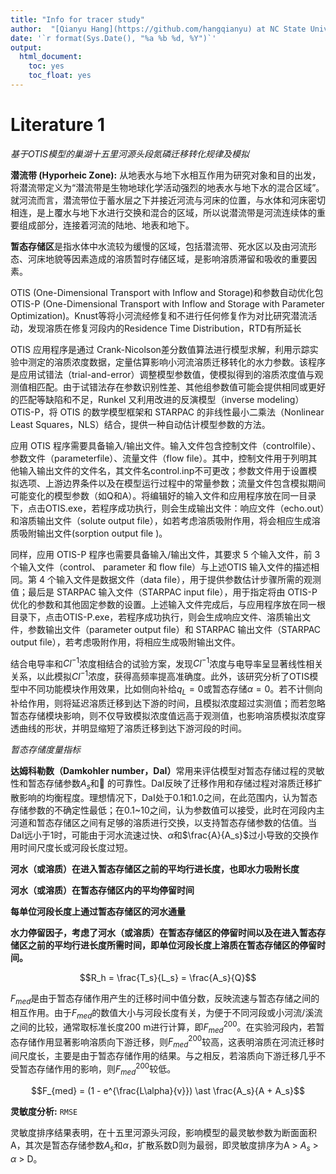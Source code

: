 ```yaml
---
title: "Info for tracer study"
author:  "[Qianyu Hang](https://github.com/hangqianyu) at NC State University"
date: '`r format(Sys.Date(), "%a %b %d, %Y")`'
output:
  html_document:
    toc: yes
    toc_float: yes
---
```


# Literature 1

*基于OTIS模型的巢湖十五里河源头段氮磷迁移转化规律及模拟*

**潜流带 (Hyporheic Zone):** 从地表水与地下水相互作用为研究对象和目的出发，将潜流带定义为“潜流带是生物地球化学活动强烈的地表水与地下水的混合区域”。就河流而言，潜流带位于蓄水层之下并接近河流与河床的位置，与水体和河床密切相连，是上覆水与地下水进行交换和混合的区域，所以说潜流带是河流连续体的重要组成部分，连接着河流的陆地、地表和地下。

**暂态存储区**是指水体中水流较为缓慢的区域，包括潜流带、死水区以及由河流形态、河床地貌等因素造成的溶质暂时存储区域，是影响溶质滞留和吸收的重要因素。

OTIS (One-Dimensional Transport with Inflow and Storage)和参数自动优化包OTIS-P (One-Dimensional Transport with Inflow and Storage with Parameter Optimization)。Knust等将小河流经修复和不进行任何修复作为对比研究潜流活动，发现溶质在修复河段内的Residence Time Distribution，RTD有所延长

OTIS 应用程序是通过 Crank-Nicolson差分数值算法进行模型求解，利用示踪实验中测定的溶质浓度数据，定量估算影响小河流溶质迁移转化的水力参数。该程序是应用试错法（trial-and-error）调整模型参数值，使模拟得到的溶质浓度值与观测值相匹配。由于试错法存在参数识别性差、其他组参数值可能会提供相同或更好的匹配等缺陷和不足，Runkel 又利用改进的反演模型（inverse  modeling）OTIS-P，将 OTIS 的数学模型框架和 STARPAC 的非线性最小二乘法（Nonlinear Least Squares，NLS）结合，提供一种自动估计模型参数的方法。

应用 OTIS 程序需要具备输入/输出文件。输入文件包含控制文件（controlfile）、参数文件（parameterfile）、流量文件（flow file）。其中，控制文件用于列明其他输入输出文件的文件名，其文件名control.inp不可更改；参数文件用于设置模拟选项、上游边界条件以及在模型运行过程中的常量参数；流量文件包含模拟期间可能变化的模型参数（如Q和A）。将编辑好的输入文件和应用程序放在同一目录下，点击OTIS.exe，若程序成功执行，则会生成输出文件：响应文件（echo.out）和溶质输出文件（solute output file），如若考虑溶质吸附作用，将会相应生成溶质吸附输出文件(sorption output file )。  

同样，应用 OTIS-P 程序也需要具备输入/输出文件，其要求 5 个输入文件，前 3 个输入文件（control、  parameter 和  flow file）与上述OTIS 输入文件的描述相同。第 4 个输入文件是数据文件（data file），用于提供参数估计步骤所需的观测值；最后是 STARPAC 输入文件（STARPAC input file），用于指定将由 OTIS-P 优化的参数和其他固定参数的设置。上述输入文件完成后，与应用程序放在同一根目录下，点击OTIS-P.exe，若程序成功执行，则会生成响应文件、溶质输出文件，参数输出文件（parameter output file）和 STARPAC 输出文件（STARPAC output file），若考虑吸附作用，将相应生成吸附输出文件。

结合电导率和$Cl^{-1}$浓度相结合的试验方案，发现$Cl^{-1}$浓度与电导率呈显著线性相关关系，以此模拟$Cl^{-1}$浓度，获得高频率提高准确度。此外，该研究分析了OTIS模型中不同功能模块作用效果，比如侧向补给$q_L = 0$或暂态存储$\alpha = 0$。若不计侧向补给作用，则将延迟溶质迁移到达下游的时间，且模拟浓度超过实测值；而若忽略暂态存储模块影响，则不仅导致模拟浓度值远高于观测值，也影响溶质模拟浓度穿透曲线的形状，并明显缩短了溶质迁移到达下游河段的时间。

*暂态存储度量指标*

**达姆科勒数（Damkohler number，DaI）**常用来评估模型对暂态存储过程的灵敏性和暂态存储参数$A_s$和 的可靠性。DaI反映了迁移作用和存储过程对溶质迁移扩散影响的均衡程度。理想情况下，DaI处于0.1和1.0之间，在此范围内，认为暂态存储参数的不确定性最低；在0.1~10之间，认为参数值可以接受，此时在河段内主河道和暂态存储区之间有足够的溶质进行交换，以支持暂态存储参数的估值。当DaI远小于1时，可能由于河水流速过快、$\alpha$和$\frac{A}{A_s}$过小导致的交换作用时间尺度长或河段长度过短。

**河水（或溶质）在进入暂态存储区之前的平均行进长度，也即水力吸附长度**

**河水（或溶质）在暂态存储区内的平均停留时间**

**每单位河段长度上通过暂态存储区的河水通量**

**水力停留因子，考虑了河水（或溶质）在暂态存储区的停留时间以及在进入暂态存储区之前的平均行进长度所需时间，即单位河段长度上溶质在暂态存储区的停留时间。** 

$$R_h = \frac{T_s}{L_s} = \frac{A_s}{Q}$$

$F_{med}$是由于暂态存储作用产生的迁移时间中值分数，反映流速与暂态存储之间的相互作用。由于$F_{med}$的数值大小与河段长度有关，为便于不同河段或小河流/溪流之间的比较，通常取标准长度200 m进行计算，即$F_{med}^{200}$。在实验河段内，若暂态存储作用显著影响溶质向下游迁移，则$F_{med}^{200}$较高，这表明溶质在河流迁移时间尺度长，主要是由于暂态存储作用的结果。与之相反，若溶质向下游迁移几乎不受暂态存储作用的影响，则$F_{med}^{200}$较低。

$$F_{med} = (1 - e^{\frac{L\alpha}{v}}) \ast \frac{A_s}{A + A_s}$$

**灵敏度分析:** `RMSE`

灵敏度排序结果表明，在十五里河源头河段，影响模型的最灵敏参数为断面面积A，其次是暂态存储参数$A_s$和$\alpha$，扩散系数D则为最弱，即灵敏度排序为A > $A_s$ > $\alpha$ > D。






























